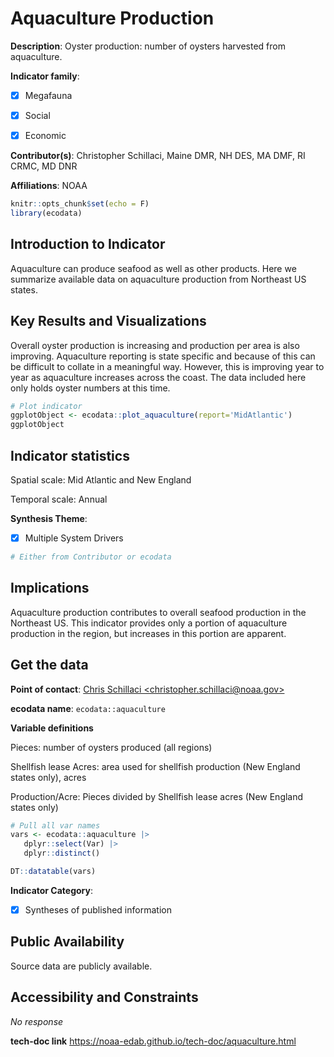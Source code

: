 # Aquaculture Production {#aquaculture}

**Description**: Oyster production: number of oysters harvested from aquaculture.

**Indicator family**: 

- [X] Megafauna
- [X] Social
- [X] Economic


**Contributor(s)**: Christopher Schillaci, Maine DMR, NH DES, MA DMF, RI CRMC, MD DNR

**Affiliations**: NOAA

```{r echo=FALSE}
knitr::opts_chunk$set(echo = F)
library(ecodata)
```
## Introduction to Indicator
Aquaculture can produce seafood as well as other products. Here we summarize available data on aquaculture production from Northeast US states.

## Key Results and Visualizations
Overall oyster production is increasing and production per area is also improving.  Aquaculture reporting is state specific and because of this can be difficult to collate in a meaningful way. However, this is improving year to year as aquaculture increases across the coast. The data included here only holds oyster numbers at this time.

```{r plot_aquacultureMAB}
# Plot indicator
ggplotObject <- ecodata::plot_aquaculture(report='MidAtlantic')
ggplotObject
```


## Indicator statistics 
Spatial scale: Mid Atlantic and New England

Temporal scale: Annual

**Synthesis Theme**:

- [X] Multiple System Drivers


```{r autostats_aquaculture}
# Either from Contributor or ecodata
```

## Implications
Aquaculture production contributes to overall seafood production in the Northeast US. This indicator provides only a portion of aquaculture production in the region, but increases in this portion are apparent.

## Get the data

**Point of contact**: [Chris Schillaci <christopher.schillaci@noaa.gov>](mailto:Chris Schillaci <christopher.schillaci@noaa.gov>){.email}

**ecodata name**: `ecodata::aquaculture`

**Variable definitions**

Pieces: number of oysters produced (all regions)                
 
Shellfish lease Acres: area used for shellfish production (New England states only), acres 
 
Production/Acre: Pieces divided by Shellfish lease acres (New England states only)

```{r vars_aquaculture}
# Pull all var names
vars <- ecodata::aquaculture |>
   dplyr::select(Var) |>
   dplyr::distinct()

DT::datatable(vars)
```
**Indicator Category**:

- [X] Syntheses of published information


## Public Availability

Source data are publicly available.

## Accessibility and Constraints

_No response_

**tech-doc link**
<https://noaa-edab.github.io/tech-doc/aquaculture.html>

